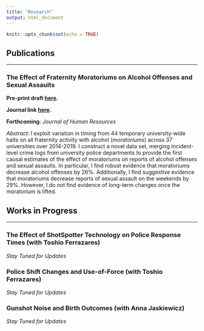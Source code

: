```yaml
---
title: "Research"
output: html_document
---
```


```r
knitr::opts_chunk$set(echo = TRUE)
```

## Publications
***

### The Effect of Fraternity Moratoriums on Alcohol Offenses and Sexual Assaults

**Pre-print draft [here](https://github.com/michaeltopper1/Fraternities/blob/master/paper_iterations/accepted_paper/main.pdf).**

**Journal link [here](https://jhr.uwpress.org/content/early/2023/05/01/jhr.0722-12422R1).**

**Forthcoming**: *Journal of Human Resources*

*Abstract*: 
I exploit variation in timing from 44 temporary university-wide halts on all fraternity activity with alcohol (*moratoriums*) across 37 universities over 2014-2019. I construct a novel data set, merging incident-level crime logs from university police departments to provide the first causal estimates of the effect of moratoriums on reports of alcohol offenses and sexual assaults. In particular, I find robust evidence that moratoriums decrease alcohol offenses by 26%. Additionally, I find suggestive evidence that moratoriums decrease reports of sexual assault on the weekends by 29%. However, I do not find evidence of long-term changes once the moratorium is lifted.

## Works in Progress
***

### The Effect of ShotSpotter Technology on Police Response Times (with Toshio Ferrazares)

*Stay Tuned for Updates*


### Police Shift Changes and Use-of-Force (with Toshio Ferrazares)

*Stay Tuned for Updates*

### Gunshot Noise and Birth Outcomes (with Anna Jaskiewicz)

*Stay Tuned for Updates*



